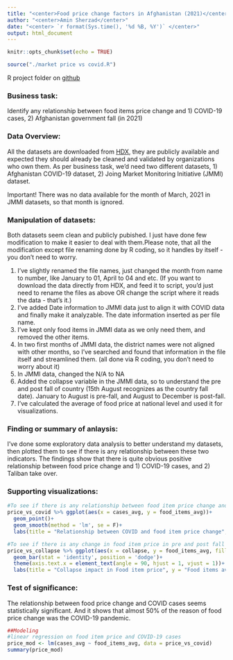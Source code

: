 ```yaml
---
title: "<center>Food price change factors in Afghanistan (2021)</center>"
author: "<center>Amin Sherzad</center>"
date: "<center> `r format(Sys.time(), '%d %B, %Y')` </center>"
output: html_document
---
```


```r
knitr::opts_chunk$set(echo = TRUE)

source("./market price vs covid.R")
```

R project folder on [github](https://github.com/sheramin/afg_food_price_change_factors)


### Business task:
Identify any relationship between food items price change and 1) COVID-19 cases, 2) Afghanistan government fall (in 2021)

### Data Overview:
All the datasets are downloaded from [HDX](https://data.humdata.org/), they are publicly available and expected they should already be cleaned and validated by organizations who own them.
As per business task, we'd need two different datasets, 1) Afghanistan COVID-19 dataset, 2) Joing Market Monitoring Initiative (JMMI) dataset.

Important! There was no data available for the month of March, 2021 in JMMI datasets, so that month is ignored.

### Manipulation of datasets:
Both datasets seem clean and publicly pubished. I just have done few modification to make it easier to deal with them.Please note, that all the modification except file renaming done by R coding, so it handles by itself - you don't need to worry.

1) I've slightly renamed the file names, just changed the month from name to number, like January to 01, April to 04 and etc. (If you want to download the data directly from HDX, and feed it to script, you'd just need to rename the files as above OR change the script where it reads the data - that's it.)
2) I've added Date information to JMMI data just to align it with COVID data and finally make it analyzable. The date information inserted as per file name.
3) I've kept only food items in JMMI data as we only need them, and removed the other items.
4) In two first months of JMMI data, the district names were not aligned with other months, so I've searched and found that information in the file itself and streamlined them. (all done via R coding, you don't need to worry about it)
5) In JMMI data, changed the N/A to NA
6) Added the collapse variable in the JMMI data, so to understand the pre and post fall of country (15th August recognizes as the country fall date). January to August is pre-fall, and August to December is post-fall.
7) I've calculated the average of food price at national level and used it for visualizations.


### Finding or summary of anlaysis:
I've done some exploratory data analysis to better understand my datasets, then plotted them to see if there is any relationship between these two indicators. The findings show that there is quite obvious positive relationship between food price change and 1) COVID-19 cases, and 2) Taliban take over.

### Supporting visualizations:
```r
#To see if there is any relationship between food item price change and COVID cases change
price_vs_covid %>% ggplot(aes(x = cases_avg, y = food_items_avg))+
  geom_point()+
  geom_smooth(method = 'lm', se = F)+
  labs(title = "Relationship between COVID and food item price change", x = "COVID cases", y = "Food items average price(per kg)")

#To see if there is any change in food item price in pre and post fall of country 
price_vs_collapse %>% ggplot(aes(x = collapse, y = food_items_avg, fill = collapse))+
  geom_bar(stat = 'identity', position = 'dodge')+
  theme(axis.text.x = element_text(angle = 90, hjust = 1, vjust = 1))+
  labs(title = "Collapse impact in Food item price", y = "Food items average price(per kg)", x = "Collapse")

```


### Test of significance:
The relationship between food price change and COVID cases seems statistically significant. And it shows that almost 50% of the reason of food price change was the COVID-19 pandemic.

```r
##Modeling
#linear regression on food item price and COVID-19 cases 
price_mod <- lm(cases_avg ~ food_items_avg, data = price_vs_covid)
summary(price_mod)
```








